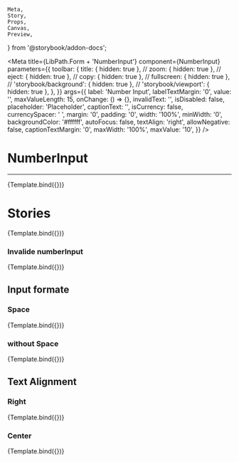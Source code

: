     Meta,
    Story,
    Props,
    Canvas,
    Preview,
} from '@storybook/addon-docs';


<Meta
    title={LibPath.Form + 'NumberInput'}
    component={NumberInput}
    parameters={{
        toolbar: {
            title: { hidden: true },
            // zoom: { hidden: true },
            // eject: { hidden: true },
            // copy: { hidden: true },
            // fullscreen: { hidden: true },
            // 'storybook/background': { hidden: true },
            // 'storybook/viewport': { hidden: true },
        },
    }}
    args={{
        label: 'Number Input',
        labelTextMargin: '0',
        value: '',
        maxValueLength: 15,
        onChange: () => {},
        invalidText: '',
        isDisabled: false,
        placeholder: 'Placeholder',
        captionText: '',
        isCurrency: false,
        currencySpacer: ' ',
        margin: '0',
        padding: '0',
        width: '100%',
        minWidth: '0',
        backgroundColor: '#ffffff',
        autoFocus: false,
        textAlign: 'right',
        allowNegative: false,
        captionTextMargin: '0',
        maxWidth: '100%',
        maxValue: '10',
    }}
/>

# NumberInput

<hr />

<Preview withToolbar>
    <Story name="NumberInput">{Template.bind({})}</Story>
</Preview>

<Props story="NumberInput" />

# Stories

<Canvas>
    <Story
        name="Disable number input"
        args={{
            isDisabled: true,
        }}
    >
        {Template.bind({})}
    </Story>
</Canvas>

### Invalide numberInput

<Canvas>
    <Story
        name="Invalid numberInput"
        args={{
            invalidText: 'Invalid text',
        }}
    >
        {Template.bind({})}
    </Story>
</Canvas>

## Input formate

### Space

<Canvas>
    <Story
        name="Input value with Space"
        args={{
            isCurrency: true,
            value: '123456789',
        }}
    >
        {Template.bind({})}
    </Story>
</Canvas>

### without Space

<Canvas>
    <Story
        name="Spaceless input value"
        args={{
            value: '123456789',
        }}
    >
        {Template.bind({})}
    </Story>
</Canvas>

## Text Alignment

### Right

<Canvas>
    <Story
        name="Alignment Right"
        args={{
            textAlign: 'right',
            value: '123456789',
        }}
    >
        {Template.bind({})}
    </Story>
</Canvas>

### Center

<Canvas>
    <Story
        name="Alignment Center"
        args={{
            textAlign: 'center',
            value: '123456789',
        }}
    >
        {Template.bind({})}
    </Story>
</Canvas>
